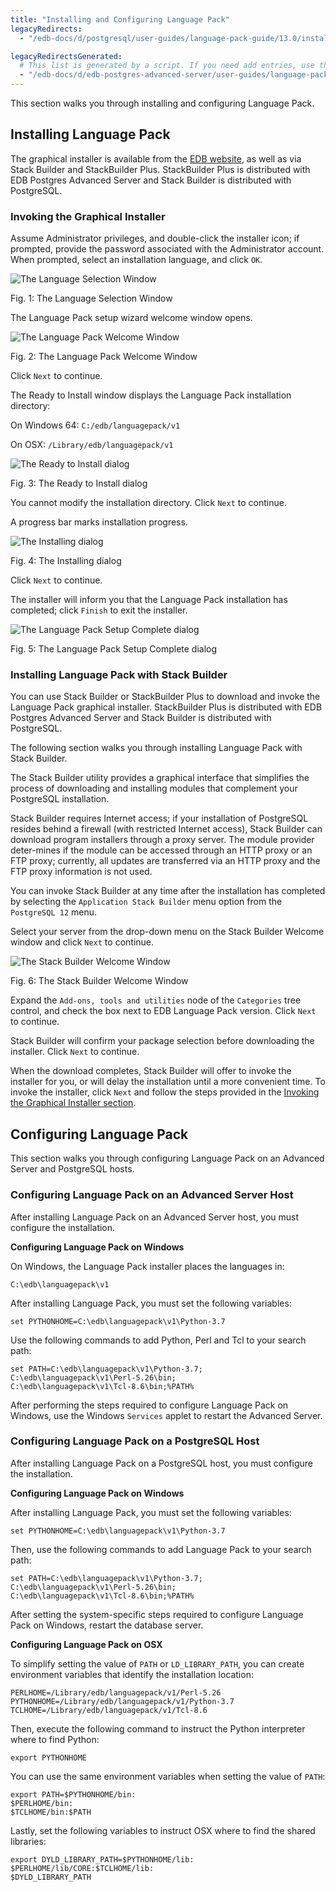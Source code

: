 ```yaml
---
title: "Installing and Configuring Language Pack"
legacyRedirects:
  - "/edb-docs/d/postgresql/user-guides/language-pack-guide/13.0/installing_language_pack.html"

legacyRedirectsGenerated:
  # This list is generated by a script. If you need add entries, use the `legacyRedirects` key.
  - "/edb-docs/d/edb-postgres-advanced-server/user-guides/language-pack-guide/13/installing_language_pack.html"
---
```


<div id="installing_language_pack" class="registered_link"></div>

This section walks you through installing and configuring Language Pack.

## Installing Language Pack

The graphical installer is available from the [EDB website](https://www.enterprisedb.com/software-downloads-postgres), as well as via Stack Builder and StackBuilder Plus. StackBuilder Plus is distributed with EDB Postgres Advanced Server and Stack Builder is distributed with PostgreSQL.

<div id="invoking_the_graphical_installer" class="registered_link"></div>

### Invoking the Graphical Installer

Assume Administrator privileges, and double-click the installer icon; if prompted, provide the password associated with the Administrator account. When prompted, select an installation language, and click `OK`.

![The Language Selection Window](images/language1.png)

Fig. 1: The Language Selection Window

The Language Pack setup wizard welcome window opens.

![The Language Pack Welcome Window](images/Welcome.png)

Fig. 2: The Language Pack Welcome Window

Click `Next` to continue.

The Ready to Install window displays the Language Pack installation directory:

 On Windows 64: `C:/edb/languagepack/v1`

 On OSX: `/Library/edb/languagepack/v1`

![The Ready to Install dialog](images/ready_to_install_1.png)

Fig. 3: The Ready to Install dialog

You cannot modify the installation directory. Click `Next` to continue.

A progress bar marks installation progress.

![The Installing dialog](images/the_installing_dialog1.png)

Fig. 4: The Installing dialog

Click `Next` to continue.

The installer will inform you that the Language Pack installation has completed; click `Finish` to exit the installer.

![The Language Pack Setup Complete dialog](images/completed.png)

Fig. 5: The Language Pack Setup Complete dialog

### Installing Language Pack with Stack Builder

You can use Stack Builder or StackBuilder Plus to download and invoke the Language Pack graphical installer. StackBuilder Plus is distributed with EDB Postgres Advanced Server and Stack Builder is distributed with PostgreSQL.

The following section walks you through installing Language Pack with Stack Builder.

The Stack Builder utility provides a graphical interface that simplifies the process of downloading and installing modules that complement your PostgreSQL installation.

Stack Builder requires Internet access; if your installation of PostgreSQL resides behind a firewall (with restricted Internet access), Stack Builder can download program installers through a proxy server. The module provider deter-mines if the module can be accessed through an HTTP proxy or an FTP proxy; currently, all updates are transferred via an HTTP proxy and the FTP proxy information is not used.

You can invoke Stack Builder at any time after the installation has completed by selecting the `Application Stack Builder` menu option from the `PostgreSQL 12` menu.

Select your server from the drop-down menu on the Stack Builder Welcome window and click `Next` to continue.

![The Stack Builder Welcome Window](images/stackbuilder.png)

Fig. 6: The Stack Builder Welcome Window

Expand the `Add-ons, tools and utilities` node of the `Categories` tree control, and check the box next to EDB Language Pack version. Click `Next` to continue.

Stack Builder will confirm your package selection before downloading the installer. Click `Next` to continue.

When the download completes, Stack Builder will offer to invoke the installer for you, or will delay the installation until a more convenient time. To invoke the installer, click `Next` and follow the steps provided in the [Invoking the Graphical Installer section](#invoking-the-graphical-installer).

## Configuring Language Pack

This section walks you through configuring Language Pack on an Advanced Server and PostgreSQL hosts.

### Configuring Language Pack on an Advanced Server Host

After installing Language Pack on an Advanced Server host, you must configure the installation.

**Configuring Language Pack on Windows**

On Windows, the Language Pack installer places the languages in:

`C:\edb\languagepack\v1`

After installing Language Pack, you must set the following variables:

`set PYTHONHOME=C:\edb\languagepack\v1\Python-3.7`

Use the following commands to add Python, Perl and Tcl to your search path:

```text
set PATH=C:\edb\languagepack\v1\Python-3.7;
C:\edb\languagepack\v1\Perl-5.26\bin;
C:\edb\languagepack\v1\Tcl-8.6\bin;%PATH%
```

After performing the steps required to configure Language Pack on Windows, use the Windows `Services` applet to restart the Advanced Server.

### Configuring Language Pack on a PostgreSQL Host

After installing Language Pack on a PostgreSQL host, you must configure the installation.

**Configuring Language Pack on Windows**

After installing Language Pack, you must set the following variables:

`set PYTHONHOME=C:\edb\languagepack\v1\Python-3.7`

Then, use the following commands to add Language Pack to your search path:

```text
set PATH=C:\edb\languagepack\v1\Python-3.7;
C:\edb\languagepack\v1\Perl-5.26\bin;
C:\edb\languagepack\v1\Tcl-8.6\bin;%PATH%
```

After setting the system-specific steps required to configure Language Pack on Windows, restart the database server.

**Configuring Language Pack on OSX**

To simplify setting the value of `PATH` or `LD_LIBRARY_PATH`, you can create environment variables that identify the installation location:

```text
PERLHOME=/Library/edb/languagepack/v1/Perl-5.26
PYTHONHOME=/Library/edb/languagepack/v1/Python-3.7
TCLHOME=/Library/edb/languagepack/v1/Tcl-8.6
```

Then, execute the following command to instruct the Python interpreter where to find Python:

`export PYTHONHOME`

You can use the same environment variables when setting the value of `PATH`:

```text
export PATH=$PYTHONHOME/bin:
$PERLHOME/bin:
$TCLHOME/bin:$PATH
```

Lastly, set the following variables to instruct OSX where to find the shared libraries:

```text
export DYLD_LIBRARY_PATH=$PYTHONHOME/lib:
$PERLHOME/lib/CORE:$TCLHOME/lib:
$DYLD_LIBRARY_PATH
```
